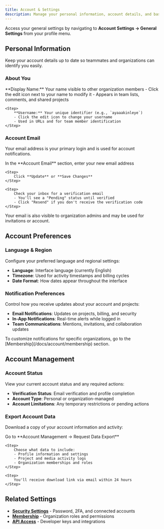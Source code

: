 ```yaml
---
title: Account & Settings
description: Manage your personal information, account details, and basic preferences.
---
```



Access your general settings by navigating to **Account Settings → General Settings** from your profile menu.

## Personal Information

Keep your account details up to date so teammates and organizations can identify you easily.

### About You

<Steps>
    <Step>
        **Display Name:** Your name visible to other organization members
        - Click the edit icon next to your name to modify it
        - Appears in team lists, comments, and shared projects
    </Step>

    <Step>
        **Username:** Your unique identifier (e.g., `ayaaakinleye`)
        - Click the edit icon to change your username
        - Used in URLs and for team member identification
    </Step>
</Steps>

### Account Email

Your email address is your primary login and is used for account notifications.

<Steps>
    <Step>
        In the **Account Email** section, enter your new email address
    </Step>

    <Step>
        Click **Update** or **Save Changes**
    </Step>

    <Step>
        Check your inbox for a verification email
        - You'll see a "Pending" status until verified
        - Click "Resend" if you don't receive the verification code
    </Step>
</Steps>

<Callout type="info">
Your email is also visible to organization admins and may be used for invitations or account.
</Callout>

## Account Preferences

### Language & Region

Configure your preferred language and regional settings:

- **Language**: Interface language (currently English)
- **Timezone**: Used for activity timestamps and billing cycles
- **Date Format**: How dates appear throughout the interface

### Notification Preferences

Control how you receive updates about your account and projects:

- **Email Notifications**: Updates on projects, billing, and security 
- **In-App Notifications**: Real-time alerts  while logged in
- **Team Communications**: Mentions, invitations, and collaboration updates

<Callout type="tip">
To customize notifications for specific organizations, go to the [Membership](/docs/account/membership) section.
</Callout>

## Account Management

### Account Status

View your current account status and any required actions:

- **Verification Status**: Email verification and profile completion
- **Account Type**: Personal or organization-managed
- **Account Limitations**: Any temporary restrictions or pending actions

### Export Account Data

Download a copy of your account information and activity:

<Steps>
    <Step>
        Go to **Account Management → Request Data Export**
    </Step>

    <Step>
        Choose what data to include:
        - Profile information and settings
        - Project and media activity logs
        - Organization memberships and roles
    </Step>

    <Step>
        You'll receive download link via email within 24 hours
    </Step>
</Steps>

## Related Settings

- **[Security Settings](/docs/account/security)** - Password, 2FA, and connected accounts
- **[Membership](/docs/account/membership)** - Organization roles and permissions
- **[API Access](/docs/account/api-access)** - Developer keys and integrations